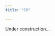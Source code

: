 ```yaml
---
title: "CV"

---
```

<!-- Google tag (gtag.js) -->
<script async src="https://www.googletagmanager.com/gtag/js?id=G-00WCWLW0KH"></script>
<script>
  window.dataLayer = window.dataLayer || [];
  function gtag(){dataLayer.push(arguments);}
  gtag('js', new Date());

  gtag('config', 'G-00WCWLW0KH');
</script>

Under construction...